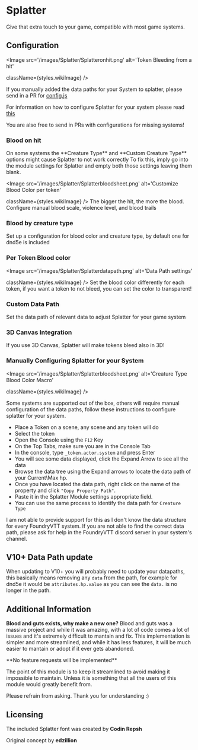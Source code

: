 
# Splatter

<ModuleInfo/>

Give that extra touch to your game, compatible with most game systems.

## Configuration

<Image
  src='/images/Splatter/Splatteronhit.png'
  alt='Token Bleeding from a hit'
  
  
  className={styles.wikiImage}
/>

If you manually added the data paths for your System to splatter, please
send in a PR for
[config.js](https://github.com/theripper93/Splatter/blob/main/scripts/config.js)

For information on how to configure Splatter for your system please read
[this](https://github.com/theripper93/Splatter/blob/main/CONFIGURATIONS.MD)

You are also free to send in PRs with configurations for missing
systems\!

### Blood on hit

<Callout type='warning' emoji='⚠️'>
  On some systems the **Creature Type** and **Custom Creature Type** options
  might cause Splatter to not work correctly To fix this, imply go into the
  module settings for Splatter and empty both those settings leaving them blank.
</Callout>

<Image
  src='/images/Splatter/Splatterbloodsheet.png'
  alt='Customize Blood Color per token'
  
  
  className={styles.wikiImage}
/>
The bigger the hit, the more the blood. Configure manual blood scale, violence level,
and blood trails

### Blood by creature type

Set up a configuration for blood color and creature type, by default one
for dnd5e is included

### Per Token Blood color

<Image
  src='/images/Splatter/Splatterdatapath.png'
  alt='Data Path settings'
  
  
  className={styles.wikiImage}
/>
Set the blood color differently for each token, if you want a token to not bleed,
you can set the color to transparent\!

### Custom Data Path

Set the data path of relevant data to adjust Splatter for your game
system

### 3D Canvas Integration

If you use 3D Canvas, Splatter will make tokens bleed also in 3D\!

### Manually Configuring Splatter for your System

<Image
  src='/images/Splatter/Splatterbloodsheet.png'
  alt='Creature Type Blood Color Macro'
  
  
  className={styles.wikiImage}
/>

Some systems are supported out of the box, others will require manual
configuration of the data paths, follow these instructions to configure
splatter for your system.

- Place a Token on a scene, any scene and any token will do
- Select the token
- Open the Console using the `F12` Key
- On the Top Tabs, make sure you are in the Console Tab
- In the console, type `_token.actor.system` and press Enter
- You will see some data displayed, click the Expand Arrow to see all
  the data
- Browse the data tree using the Expand arrows to locate the data path
  of your Current\\Max hp.
- Once you have located the data path, right click on the name of the
  property and click `"Copy Property Path"`.
- Paste it in the Splatter Module settings appropriate field.
- You can use the same process to identify the data path for `Creature Type`

<Callout type='warning' emoji='⚠️'>
  I am not able to provide support for this as I don't know the data structure for every FoundryVTT system. If you are not able to find the correct data path, please ask for help in the FoundryVTT discord server in your system's channel.
</Callout>


## V10+ Data Path update

When updating to V10+ you will probably need
to update your datapaths, this basically means removing any `data` from
the path, for example for dnd5e it would be `attributes.hp.value` as you
can see the `data.` is no longer in the path.

## Additional Information

**Blood and guts exists, why make a new one?**
Blood and guts was a massive project and while it was amazing, with a lot of code comes a lot of issues and it's extremely difficult to mantain and fix.
This implementation is simpler and more streamlined, and while it has less features, it will be much easier to mantain or adopt if it ever gets abandoned.

<Callout type='info' emoji='ℹ️'>
  **No feature requests will be implemented**
</Callout>

The point of this module is to keep it streamlined to avoid making it impossible to maintain. Unless it is something that all the users of this module would greatly benefit from.

Please refrain from asking. Thank you for understanding :)

## Licensing

The included Splatter font was created by **Codin Repsh**

Original concept by **edzillion**
